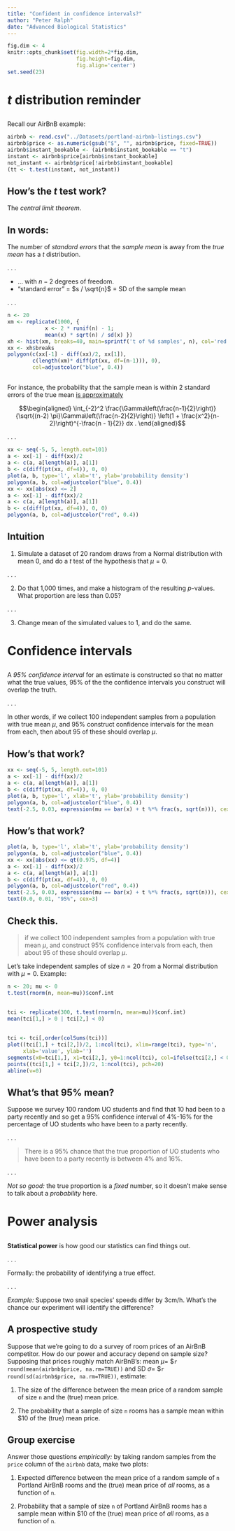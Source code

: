 ```yaml
---
title: "Confident in confidence intervals?"
author: "Peter Ralph"
date: "Advanced Biological Statistics"
---
```


```r
fig.dim <- 4
knitr::opts_chunk$set(fig.width=2*fig.dim,
                      fig.height=fig.dim,
                      fig.align='center')
set.seed(23)
```


# $t$ distribution reminder

##

Recall our AirBnB example:
```r
airbnb <- read.csv("../Datasets/portland-airbnb-listings.csv")
airbnb$price <- as.numeric(gsub("$", "", airbnb$price, fixed=TRUE))
airbnb$instant_bookable <- (airbnb$instant_bookable == "t")
instant <- airbnb$price[airbnb$instant_bookable]
not_instant <- airbnb$price[!airbnb$instant_bookable]
(tt <- t.test(instant, not_instant))
```

## How's the $t$ test work?

The *central limit theorem*.

## In words:

The number of *standard errors* that the *sample mean* is
away from the *true mean* has a $t$ distribution.

. . .

- ... with $n-2$ degrees of freedom.
- "standard error" = $s / \sqrt{n}$ = SD of the sample mean

. . .

```r
n <- 20
xm <- replicate(1000, {
            x <- 2 * runif(n) - 1;
            mean(x) * sqrt(n) / sd(x) })
xh <- hist(xm, breaks=40, main=sprintf('t of %d samples', n), col='red')
xx <- xh$breaks
polygon(c(xx[-1] - diff(xx)/2, xx[1]),
        c(length(xm)* diff(pt(xx, df=(n-1))), 0),
        col=adjustcolor("blue", 0.4))
```

##

For instance,
the probability that the sample mean is within 2 standard errors
of the true mean [is approximately](https://en.wikipedia.org/wiki/Student%27s_t-distribution)

$$\begin{aligned}
    \int_{-2}^2
        \frac{\Gamma\left(\frac{n-1}{2}\right)}{\sqrt{(n-2) \pi}\Gamma\left(\frac{n-2}{2}\right)}
        \left(1 + \frac{x^2}{n-2}\right)^{-\frac{n - 1}{2}} dx .
\end{aligned}$$

. . .

```r
xx <- seq(-5, 5, length.out=101)
a <- xx[-1] - diff(xx)/2
a <- c(a, a[length(a)], a[1])
b <- c(diff(pt(xx, df=4)), 0, 0)
plot(a, b, type='l', xlab='t', ylab='probability density')
polygon(a, b, col=adjustcolor("blue", 0.4))
xx <- xx[abs(xx) <= 2]
a <- xx[-1] - diff(xx)/2
a <- c(a, a[length(a)], a[1])
b <- c(diff(pt(xx, df=4)), 0, 0)
polygon(a, b, col=adjustcolor("red", 0.4))
```


## Intuition

1. Simulate a dataset of 20 random draws from a Normal distribution
    with mean 0, and do a $t$ test of the hypothesis that $\mu=0$.

. . .

2. Do that 1,000 times, and make a histogram of the resulting $p$-values.
    What proportion are less than 0.05?

. . .

3. Change mean of the simulated values to 1, and do the same.




# Confidence intervals

##

A *95% confidence interval* for an estimate
is constructed so that no matter what the true values,
95% of the the confidence intervals you construct will overlap the truth.

. . .

In other words,
if we collect 100 independent samples from a population with true mean $\mu$,
and 95% construct confidence intervals for the mean from each,
then about 95 of these should overlap $\mu$.

## How's that work?

```r
xx <- seq(-5, 5, length.out=101)
a <- xx[-1] - diff(xx)/2
a <- c(a, a[length(a)], a[1])
b <- c(diff(pt(xx, df=4)), 0, 0)
plot(a, b, type='l', xlab='t', ylab='probability density')
polygon(a, b, col=adjustcolor("blue", 0.4))
text(-2.5, 0.03, expression(mu == bar(x) + t %*% frac(s, sqrt(n))), cex=3)
```

## How's that work?

```r
plot(a, b, type='l', xlab='t', ylab='probability density')
polygon(a, b, col=adjustcolor("blue", 0.4))
xx <- xx[abs(xx) <= qt(0.975, df=4)]
a <- xx[-1] - diff(xx)/2
a <- c(a, a[length(a)], a[1])
b <- c(diff(pt(xx, df=4)), 0, 0)
polygon(a, b, col=adjustcolor("red", 0.4))
text(-2.5, 0.03, expression(mu == bar(x) + t %*% frac(s, sqrt(n))), cex=3)
text(0.0, 0.01, "95%", cex=3)
```


## Check this.

> if we collect 100 independent samples from a population with true mean $\mu$,
> and construct 95% confidence intervals from each,
> then about 95 of these should overlap $\mu$.

Let's take independent samples of size $n=20$ from a Normal distribution with $\mu = 0$.
Example:
```r
n <- 20; mu <- 0
t.test(rnorm(n, mean=mu))$conf.int
```

## 

```r
tci <- replicate(300, t.test(rnorm(n, mean=mu))$conf.int)
mean(tci[1,] > 0 | tci[2,] < 0)
```

##

```r
tci <- tci[,order(colSums(tci))]
plot((tci[1,] + tci[2,])/2, 1:ncol(tci), xlim=range(tci), type='n',
     xlab='value', ylab='')
segments(x0=tci[1,], x1=tci[2,], y0=1:ncol(tci), col=ifelse(tci[2,] < 0 | tci[1,] > 0, 'red', 'black'))
points((tci[1,] + tci[2,])/2, 1:ncol(tci), pch=20)
abline(v=0)
```

## What's that 95% mean?

Suppose we survey 100 random UO students
and find that 10 had been to a party recently
and so get a 95% confidence interval of 4%-16% for the percentage
of UO students who have been to a party recently.

. . .

> There is a 95% chance that
> the true proportion of UO students who have been to a party recently
> is between 4% and 16%.

. . .

*Not so good:* the true proportion is a *fixed* number,
so it doesn't make sense to talk about a *probability* here.

# Power analysis

##

**Statistical power**
is how good our statistics can find things out.

. . .

Formally:
the probability of identifying a true effect.

. . .

*Example:*
Suppose two snail species' speeds differ by 3cm/h.
What's the chance our experiment will identify the difference?


## A prospective study

Suppose that we're going to do a survey of room prices of an AirBnB competitor.
How do our power and accuracy depend on sample size?
Supposing that prices roughly match AirBnB's:
mean $\mu =$ \$`r round(mean(airbnb$price, na.rm=TRUE))`
and SD $\sigma =$ \$`r round(sd(airbnb$price, na.rm=TRUE))`,
estimate:

1. The size of the difference between the mean price of a random sample of size `n`
   and the (true) mean price.

2. The probability that a sample of size `n` rooms has a sample mean within \$10 of the (true) mean price.


## Group exercise

Answer those questions *empirically:*
by taking random samples from the `price` column of the `airbnb` data, make two plots:

1. Expected difference between the mean price of a random sample of `n` Portland AirBnB rooms and the (true) mean price of *all* rooms, as a function of `n`.

2. Probability that a sample of size `n` of Portland AirBnB rooms has a sample mean within \$10 of the (true) mean price of *all* rooms, as a function of `n`.
